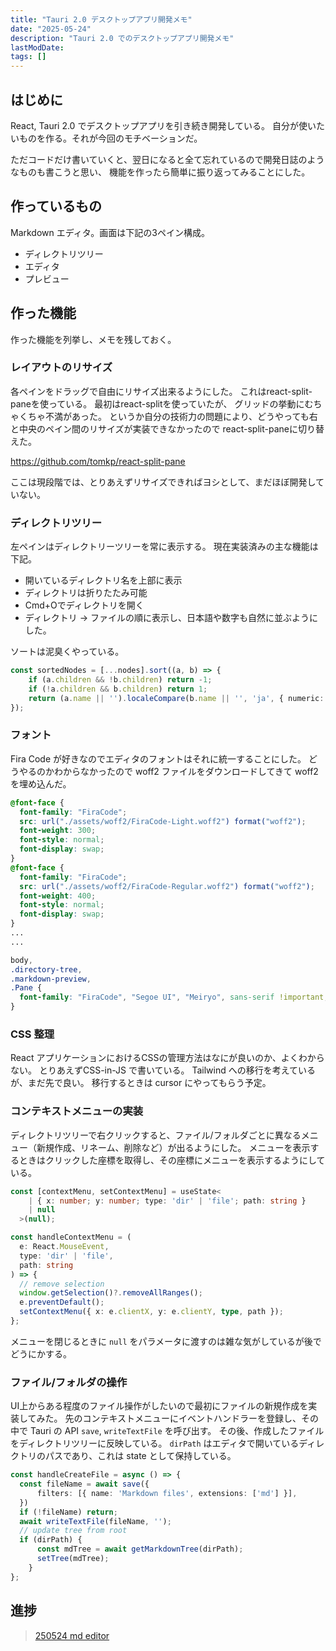 ```yaml
---
title: "Tauri 2.0 デスクトップアプリ開発メモ"
date: "2025-05-24"
description: "Tauri 2.0 でのデスクトップアプリ開発メモ"
lastModDate:
tags: []
---
```


## はじめに

React, Tauri 2.0 でデスクトップアプリを引き続き開発している。
自分が使いたいものを作る。それが今回のモチベーションだ。

ただコードだけ書いていくと、翌日になると全て忘れているので開発日誌のようなものも書こうと思い、
機能を作ったら簡単に振り返ってみることにした。

## 作っているもの

Markdown エディタ。画面は下記の3ペイン構成。

- ディレクトリツリー
- エディタ
- プレビュー

## 作った機能

作った機能を列挙し、メモを残しておく。

### レイアウトのリサイズ

各ペインをドラッグで自由にリサイズ出来るようにした。
これはreact-split-paneを使っている。
最初はreact-splitを使っていたが、
グリッドの挙動にむちゃくちゃ不満があった。
というか自分の技術力の問題により、どうやっても右と中央のペイン間のリサイズが実装できなかったので
react-split-paneに切り替えた。

https://github.com/tomkp/react-split-pane

ここは現段階では、とりあえずリサイズできればヨシとして、まだほぼ開発していない。

### ディレクトリツリー

左ペインはディレクトリーツリーを常に表示する。
現在実装済みの主な機能は下記。

- 開いているディレクトリ名を上部に表示
- ディレクトリは折りたたみ可能
- Cmd+Oでディレクトリを開く
- ディレクトリ → ファイルの順に表示し、日本語や数字も自然に並ぶようにした。

ソートは泥臭くやっている。

```ts
const sortedNodes = [...nodes].sort((a, b) => {
    if (a.children && !b.children) return -1;
    if (!a.children && b.children) return 1;
    return (a.name || '').localeCompare(b.name || '', 'ja', { numeric: true, sensitivity: 'base' });
});
```

### フォント

Fira Code が好きなのでエディタのフォントはそれに統一することにした。
どうやるのかわからなかったので
woff2 ファイルをダウンロードしてきて woff2 を埋め込んだ。

```css
@font-face {
  font-family: "FiraCode";
  src: url("./assets/woff2/FiraCode-Light.woff2") format("woff2");
  font-weight: 300;
  font-style: normal;
  font-display: swap;
}
@font-face {
  font-family: "FiraCode";
  src: url("./assets/woff2/FiraCode-Regular.woff2") format("woff2");
  font-weight: 400;
  font-style: normal;
  font-display: swap;
}
...
...
```

```css
body,
.directory-tree,
.markdown-preview,
.Pane {
  font-family: "FiraCode", "Segoe UI", "Meiryo", sans-serif !important;
}
```

### CSS 整理

React アプリケーションにおけるCSSの管理方法はなにが良いのか、よくわからない。
とりあえずCSS-in-JS で書いている。
Tailwind への移行を考えているが、まだ先で良い。
移行するときは cursor にやってもらう予定。

### コンテキストメニューの実装

ディレクトリツリーで右クリックすると、ファイル/フォルダごとに異なるメニュー（新規作成、リネーム、削除など）が出るようにした。
メニューを表示するときはクリックした座標を取得し、その座標にメニューを表示するようにしている。

```ts
const [contextMenu, setContextMenu] = useState<
    | { x: number; y: number; type: 'dir' | 'file'; path: string }
    | null
  >(null);
```

```ts
const handleContextMenu = (
  e: React.MouseEvent,
  type: 'dir' | 'file',
  path: string
) => {
  // remove selection
  window.getSelection()?.removeAllRanges();
  e.preventDefault();
  setContextMenu({ x: e.clientX, y: e.clientY, type, path });
};
```

メニューを閉じるときに `null` をパラメータに渡すのは雑な気がしているが後でどうにかする。

### ファイル/フォルダの操作

UI上からある程度のファイル操作がしたいので最初にファイルの新規作成を実装してみた。
先のコンテキストメニューにイベントハンドラーを登録し、その中で Tauri の API `save`, `writeTextFile` を呼び出す。
その後、作成したファイルをディレクトリツリーに反映している。
`dirPath` はエディタで開いているディレクトリのパスであり、これは state として保持している。

```ts
const handleCreateFile = async () => {
  const fileName = await save({
      filters: [{ name: 'Markdown files', extensions: ['md'] }],
  })
  if (!fileName) return;
  await writeTextFile(fileName, '');
  // update tree from root
  if (dirPath) {
      const mdTree = await getMarkdownTree(dirPath);
      setTree(mdTree);
    }
};
```

## 進捗

<blockquote class="imgur-embed-pub" lang="en" data-id="a/xshxXhp"  ><a href="//imgur.com/a/xshxXhp">250524 md editor</a></blockquote><script async src="//s.imgur.com/min/embed.js" charset="utf-8"></script>